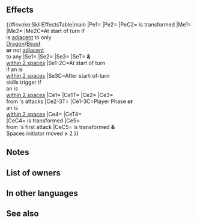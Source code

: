 {{Weapon Infobox
|tagid=SID_体の葬り手の角
|intID=4186
|noImg=1
|exclusive=1
|weaponType=Beast
|canUseMove=Cavalry
|cost=400
|might=14
|range=1
|cooldown=-1
|effect=Enables【Canto (２)】.<br>Accelerates Special trigger (cooldown count-1).<br><br>At start of turn, if unit is within 2 spaces of an ally, grants Atk/Def+6 and【Bonus Doubler】to unit and allies within 2 spaces of unit for 1 turn.<br><br>If unit is within 2 spaces of an ally, and if unit or allies within 2 spaces of unit have bonuses to Atk/Spd/Def/Res after start-of-turn skills trigger, grants an additional +3 to each corresponding stat for unit and those allies for 1 turn (calculates each stat bonus independently; max 10).<br><br>If unit initiates combat or if unit is within 2 spaces of an ally, inflicts penalty on foe's Atk/Def = 6 + 20% of unit's Def at start of combat, unit deals +X damage (X = highest total bonuses among unit and allies within 3 spaces of unit; excluding area-of-effect Specials), and reduces damage from foe's attacks by 50% of X (excluding area-of-effect Specials).<br><br>At start of turn, if unit is adjacent to only beast or dragon allies or is not adjacent to any ally, unit transforms (otherwise, unit reverts). If unit transforms, grants Atk+2 to unit, inflicts Atk/Def-Y on foe during combat (Y = number of spaces from start position to end position of whoever initiated combat, + 3; max 6), and also, if Y ≥ 5, reduces damage from foe's first attack by 30% during combat.<br><br>【Canto (２)】<br>After an attack, Assist skill, or structure destruction, unit can move ２ space(s).<br>(Once per turn. Only highest value applied. Does not stack.)<br><br>【Bonus Doubler】<br>Grants bonus to Atk/Spd/Def/Res during combat = current bonus on each of unit's stats for 1 turn. Calculates each stat bonus independently.
|required=Adult (Cavalry)
|properties=random_owner
}}
==Effects==
{{#invoke:SkillEffectsTable|main
|Pe1={{Eft|Accelerates Special}}
|Pe2={{Eft|Stat Boosts|Atk|2}}
|PeC2={{SkillTargetText|Unit}} is transformed
|Me1={{Eft|Canto|2}}
|Me2={{Eft|Transform}}
|Me2C=At start of turn if<br>{{Tgt|Unit}} is [[adjacent]] to only<br>{{Cwti|group=1|Beast,Dragon}} [[Dragon]]/[[Beast]]<br>{{Tgt|Allies}} '''or''' not [[adjacent]]<br>to any {{Tgt|Ally}}
|Se1={{Eft|Bonuses|Atk/Def|6}}
|Se2={{SEt|Bonus Doubler}}
|Se3={{Eft|Bonuses|Atk/Spd/Def/Res|max=10|+3 to highest<br>{{SEt|Bonus}} on each stat}}
|SeT={{Tgt|Unit}} '''&''' {{Tgt|Allies}}<br>[[within 2 spaces]]
|Se1-2C=At start of turn<br>if an {{Tgt|Ally}} is<br>[[within 2 spaces]]
|Se3C=After start-of-turn<br>skills trigger if<br>an {{Tgt|Ally}} is<br>[[within 2 spaces]]
|Ce1={{Eft|Temporary debuffs|Atk/Def|6 + 20% of {{Tgt|Unit}}'s<br>Def at start of combat}}
|Ce1T={{Tgt|Foe}}
|Ce2={{Eft|Damage Boost|highest total {{SEt|Bonuses}}<br>on {{Tgt|Unit}} '''&''' {{Tgt|Allies}}<br>[[within 3 spaces]]}}
|Ce3={{Eft|Damage Reduction|percent=0|50% of highest total {{SEt|Bonuses}}<br>on {{Tgt|Unit}} '''&''' {{Tgt|Allies}}<br>[[within 3 spaces]]}}<br>from {{Tgt|Foe}}'s attacks
|Ce2-3T={{Tgt|Unit}}
|Ce1-3C=Player Phase '''or'''<br>an {{Tgt|Ally}} is<br>[[within 2 spaces]]
|Ce4={{Eft|Temporary debuffs|Atk/Def|Spaces initiator moved + 3|max=6}}
|CeT4={{Tgt|Foe}}<br>
|CeC4={{Tgt|Unit}} is transformed
|Ce5={{Eft|Damage Reduction|30%}}<br>from {{Tgt|Foe}}'s first attack
|CeC5={{Tgt|Unit}} is transformed '''&'''<br>Spaces initiator moved ≥ 2
}}

==Notes==
{{Canto|2}}
{{Bonuses}}
{{Bonus Doubler}}
{{IfUnitInitiates}}
{{Temporary debuffs}}
{{At start of combat}}
{{FlatDamageBoost}}
{{FlatDamageReduction}}
{{EffectfromBonuses|multiTarget=1|target=unit or allies [[within 3 spaces]]|damage boost and flat damage-reduction effects}}
{{Beast (Cavalry)}}
==List of owners==
{{Skill Hero List}}
==In other languages==
{{OtherLanguages
|japanese=体の葬り手の角
|german=Unheilsgeweih
|spanishEU=Asta silenciadora
|spanishLA=Asta silenciadora
|french=Ramure funeste
|italian=Corno fatale
|chineseTW=身體的葬送者之角
|portuguese=Chifre silenciador
}}
==See also==
{{See also skills|cond=(Description LIKE '%highest total bonuses%unit and allies within _ spaces%') AND Exclusive='1'}}
{{Weapons Navbox}}